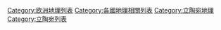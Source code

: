 [[Category:欧洲地理列表|Category:欧洲地理列表]]
[[Category:各國地理相關列表|Category:各國地理相關列表]]
[[Category:立陶宛地理|Category:立陶宛地理]]
[[Category:立陶宛列表|Category:立陶宛列表]]